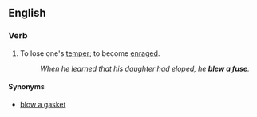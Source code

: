 ==English==

===Verb===
{{en-verb|inf=[[to]] [[blow]] [[a]] [[fuse]]|blows a fuse|blowing a fuse|blew a fuse}}

# {{idiom}} To lose one's [[temper]]; to become [[enraged]].
#:''When he learned that his daughter had eloped, he '''blew a fuse'''.''

====Synonyms====
* [[blow a gasket]]